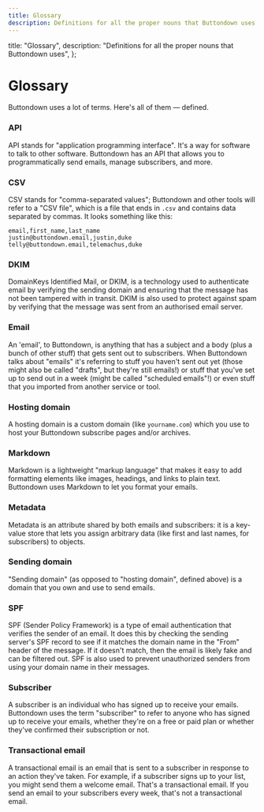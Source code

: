 ```yaml
---
title: Glossary
description: Definitions for all the proper nouns that Buttondown uses
---
```



  title: "Glossary",
  description: "Definitions for all the proper nouns that Buttondown uses",
};

# Glossary

Buttondown uses a lot of terms. Here's all of them — defined.

### API

API stands for "application programming interface". It's a way for software to talk to other software. Buttondown has an API that allows you to programmatically send emails, manage subscribers, and more.

### CSV

CSV stands for "comma-separated values"; Buttondown and other tools will refer to a "CSV file", which is
a file that ends in `.csv` and contains data separated by commas. It looks something like this:

```
email,first_name,last_name
justin@buttondown.email,justin,duke
telly@buttondown.email,telemachus,duke
```

### DKIM

DomainKeys Identified Mail, or DKIM, is a technology used to authenticate email by verifying the sending domain and ensuring that the message has not been tampered with in transit. DKIM is also used to protect against spam by verifying that the message was sent from an authorised email server.

### Email

An 'email', to Buttondown, is anything that has a subject and a body (plus a bunch of other stuff) that gets sent out to subscribers. When Buttondown talks about "emails" it's referring
to stuff you haven't sent out yet (those might also be called "drafts", but they're still emails!) or stuff that you've set up to send out in a week
(might be called "scheduled emails"!) or even stuff that you imported from another service or tool.

### Hosting domain

A hosting domain is a custom domain (like `yourname.com`) which you use to host your Buttondown subscribe pages and/or archives.

### Markdown

Markdown is a lightweight "markup language" that makes it easy to add formatting elements like images, headings, and links to plain text. Buttondown uses Markdown to let you format your emails.

### Metadata

Metadata is an attribute shared by both emails and subscribers: it is a key-value store that lets you assign arbitrary data (like first and last names, for subscribers) to objects.

### Sending domain

"Sending domain" (as opposed to "hosting domain", defined above) is a domain that you own and use to send emails.

### SPF

SPF (Sender Policy Framework) is a type of email authentication that verifies the sender of an email. It does this by checking the sending server's SPF record to see if it matches the domain name in the "From" header of the message. If it doesn't match, then the email is likely fake and can be filtered out. SPF is also used to prevent unauthorized senders from using your domain name in their messages.

### Subscriber

A subscriber is an individual who has signed up to receive your emails. Buttondown uses the term "subscriber" to refer to anyone who has signed up to receive your emails, whether they're on a free or paid plan or whether they've confirmed their subscription or not.

### Transactional email

A transactional email is an email that is sent to a subscriber in response to an action they've taken. For example, if a subscriber signs up to your list, you might send them a welcome email. That's a transactional email. If you send an email to your subscribers every week, that's not a transactional email.
